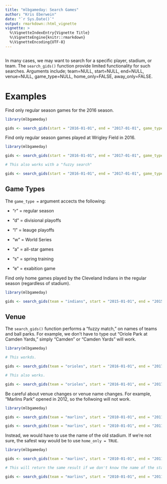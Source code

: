 ```yaml
---
title: "mlbgameday: Search Games"
author: "Kris Eberwein"
date: "`r Sys.Date()`"
output: rmarkdown::html_vignette
vignette: >
  %\VignetteIndexEntry{Vignette Title}
  %\VignetteEngine{knitr::rmarkdown}
  %\VignetteEncoding{UTF-8}
---
```

```r
```

In many cases, we may want to search for a specific player, stadium, or team. The `search_gids()` function provide limited functionality for such searches. Arguments include; team=NULL, start=NULL, end=NULL, venue=NULL, game_type=NULL, home_only=FALSE, away_only=FALSE.

# Examples

Find only regular season games for the 2016 season.

```r
library(mlbgameday)

gids <- search_gids(start = "2016-01-01", end = "2017-01-01", game_type = "r")

```

Find only regular season games played at Wrigley Field in 2016.

```r
library(mlbgameday)

gids <- search_gids(start = "2016-01-01", end = "2017-01-01", game_type = "r", venue = "Wrigley Field")

# This also works with a "fuzzy search"

gids <- search_gids(start = "2016-01-01", end = "2017-01-01", game_type = "r", venue = "Wrigley")


```

## Game Types

The `game_type = ` argument accects the following:

* "r" = regular season

* "d" = divisional playoffs

* "l" = leauge playoffs

* "w" = World Series

* "a" = all-star games

* "s" = spring training

* "e" = exabition game

Find only home games played by the Cleveland Indians in the regular season (regardless of stadium).

```r
library(mlbgameday)

gids <- search_gids(team = "indians", start = "2015-01-01", end = "2015-01-01", game_type = "r")

```

## Venue

The `search_gids()` function performs a "fuzzy match," on names of teams and ball parks. For example, we don't have to type out "Oriole Park at Camden Yards," simply "Camden" or "Camden Yards" will work.

```r
library(mlbgameday)

# This workds.

gids <- search_gids(team = "orioles", start = "2016-01-01", end = "2017-01-01", venue = "Oriole Park at Camden Yards")

# This also works.

gids <- search_gids(team = "orioles", start = "2016-01-01", end = "2017-01-01", venue = "Camden")


```

Be careful about venue changes or venue name changes. For example, "Marlins Park" opened in 2012, so the follwoing will not work.

```r
library(mlbgameday)

gids <- search_gids(team = "marlins", start = "2010-01-01", end = "2011-01-01", venue = "Marlins Park")

gids <- search_gids(team = "marlins", start = "2010-01-01", end = "2011-01-01", venue = "Sun Life Stadium")


```

Instead, we would have to use the name of the old stadium. If we're not sure, the safest way would be to use `home_only = TRUE`.

```r
library(mlbgameday)

gids <- search_gids(team = "marlins", start = "2010-01-01", end = "2011-01-01", venue = "Sun Life Stadium")

# This will return the same result if we don't know the name of the stadium.

gids <- search_gids(team = "marlins", start = "2010-01-01", end = "2011-01-01", home_only = TRUE, game_type = "r")


```